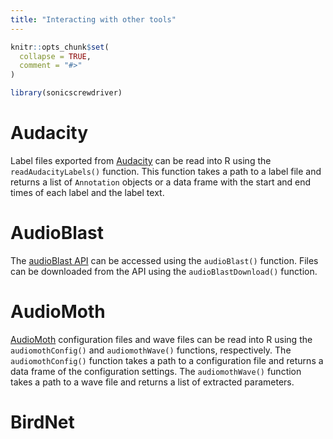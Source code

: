 ```yaml
---
title: "Interacting with other tools"
---
```


```r
knitr::opts_chunk$set(
  collapse = TRUE,
  comment = "#>"
)
```

```r
library(sonicscrewdriver)
```

# Audacity

Label files exported from [Audacity](https://www.audacityteam.org/) can be read into R using the `readAudacityLabels()` function. This function takes a path to a label file and returns a list of `Annotation` objects or a data frame with the start and end times of each label and the label text.

# AudioBlast

The [audioBlast API](https://api.audioblast.org) can be accessed using the `audioBlast()` function. Files can be downloaded from the API using the `audioBlastDownload()` function.

# AudioMoth

[AudioMoth](https://www.openacousticdevices.info/audiomoth) configuration files and wave files can be read into R using the `audiomothConfig()` and `audiomothWave()` functions, respectively. The `audiomothConfig()` function takes a path to a configuration file and returns a data frame of the configuration settings. The `audiomothWave()` function takes a path to a wave file and returns a list of extracted parameters.

# BirdNet

